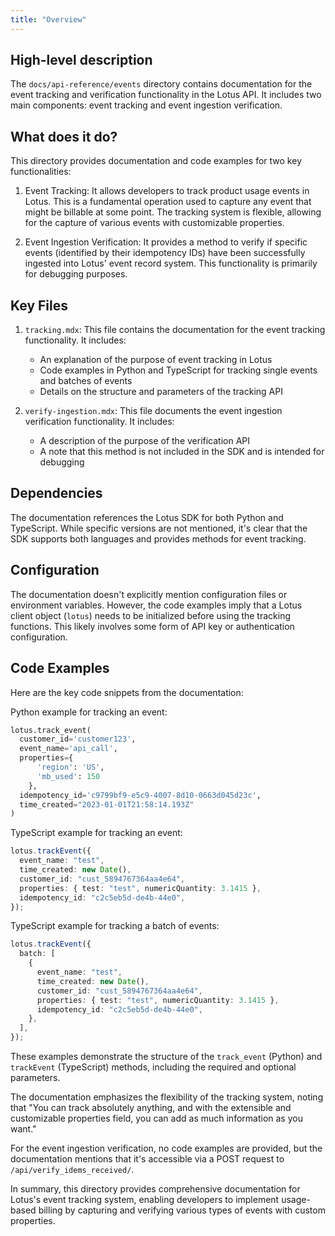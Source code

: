 ```yaml
---
title: "Overview"
---
```


## High-level description

The `docs/api-reference/events` directory contains documentation for the event tracking and verification functionality in the Lotus API. It includes two main components: event tracking and event ingestion verification.

## What does it do?

This directory provides documentation and code examples for two key functionalities:

1. Event Tracking: It allows developers to track product usage events in Lotus. This is a fundamental operation used to capture any event that might be billable at some point. The tracking system is flexible, allowing for the capture of various events with customizable properties.

2. Event Ingestion Verification: It provides a method to verify if specific events (identified by their idempotency IDs) have been successfully ingested into Lotus' event record system. This functionality is primarily for debugging purposes.

## Key Files

1. `tracking.mdx`: This file contains the documentation for the event tracking functionality. It includes:
   - An explanation of the purpose of event tracking in Lotus
   - Code examples in Python and TypeScript for tracking single events and batches of events
   - Details on the structure and parameters of the tracking API

2. `verify-ingestion.mdx`: This file documents the event ingestion verification functionality. It includes:
   - A description of the purpose of the verification API
   - A note that this method is not included in the SDK and is intended for debugging

## Dependencies

The documentation references the Lotus SDK for both Python and TypeScript. While specific versions are not mentioned, it's clear that the SDK supports both languages and provides methods for event tracking.

## Configuration

The documentation doesn't explicitly mention configuration files or environment variables. However, the code examples imply that a Lotus client object (`lotus`) needs to be initialized before using the tracking functions. This likely involves some form of API key or authentication configuration.

## Code Examples

Here are the key code snippets from the documentation:

Python example for tracking an event:

```python
lotus.track_event(
  customer_id='customer123',
  event_name='api_call',
  properties={
      'region': 'US',
      'mb_used': 150
    },
  idempotency_id='c9799bf9-e5c9-4007-8d10-0663d045d23c',
  time_created="2023-01-01T21:58:14.193Z"
)
```

TypeScript example for tracking an event:

```typescript
lotus.trackEvent({
  event_name: "test",
  time_created: new Date(),
  customer_id: "cust_5894767364aa4e64",
  properties: { test: "test", numericQuantity: 3.1415 },
  idempotency_id: "c2c5eb5d-de4b-44e0",
});
```

TypeScript example for tracking a batch of events:

```typescript
lotus.trackEvent({
  batch: [
    {
      event_name: "test",
      time_created: new Date(),
      customer_id: "cust_5894767364aa4e64",
      properties: { test: "test", numericQuantity: 3.1415 },
      idempotency_id: "c2c5eb5d-de4b-44e0",
    },
  ],
});
```

These examples demonstrate the structure of the `track_event` (Python) and `trackEvent` (TypeScript) methods, including the required and optional parameters.

The documentation emphasizes the flexibility of the tracking system, noting that "You can track absolutely anything, and with the extensible and customizable properties field, you can add as much information as you want."

For the event ingestion verification, no code examples are provided, but the documentation mentions that it's accessible via a POST request to `/api/verify_idems_received/`.

In summary, this directory provides comprehensive documentation for Lotus's event tracking system, enabling developers to implement usage-based billing by capturing and verifying various types of events with custom properties.